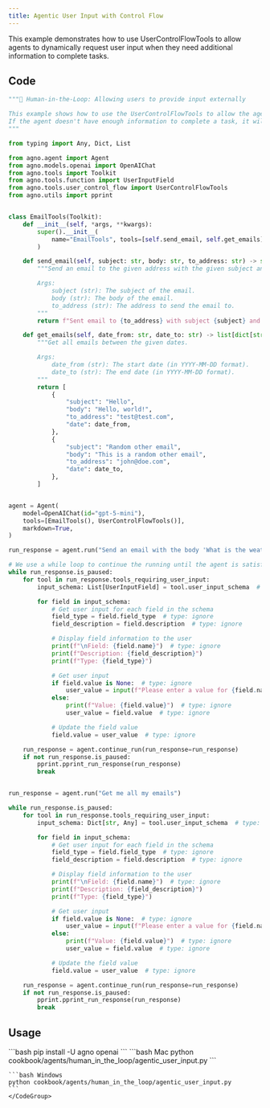 ```yaml
---
title: Agentic User Input with Control Flow
---
```


This example demonstrates how to use UserControlFlowTools to allow agents to dynamically request user input when they need additional information to complete tasks.

## Code

```python cookbook/agents/human_in_the_loop/agentic_user_input.py
"""🤝 Human-in-the-Loop: Allowing users to provide input externally

This example shows how to use the UserControlFlowTools to allow the agent to get user input dynamically.
If the agent doesn't have enough information to complete a task, it will use the toolkit to get the information it needs from the user.
"""

from typing import Any, Dict, List

from agno.agent import Agent
from agno.models.openai import OpenAIChat
from agno.tools import Toolkit
from agno.tools.function import UserInputField
from agno.tools.user_control_flow import UserControlFlowTools
from agno.utils import pprint


class EmailTools(Toolkit):
    def __init__(self, *args, **kwargs):
        super().__init__(
            name="EmailTools", tools=[self.send_email, self.get_emails], *args, **kwargs
        )

    def send_email(self, subject: str, body: str, to_address: str) -> str:
        """Send an email to the given address with the given subject and body.

        Args:
            subject (str): The subject of the email.
            body (str): The body of the email.
            to_address (str): The address to send the email to.
        """
        return f"Sent email to {to_address} with subject {subject} and body {body}"

    def get_emails(self, date_from: str, date_to: str) -> list[dict[str, str]]:
        """Get all emails between the given dates.

        Args:
            date_from (str): The start date (in YYYY-MM-DD format).
            date_to (str): The end date (in YYYY-MM-DD format).
        """
        return [
            {
                "subject": "Hello",
                "body": "Hello, world!",
                "to_address": "test@test.com",
                "date": date_from,
            },
            {
                "subject": "Random other email",
                "body": "This is a random other email",
                "to_address": "john@doe.com",
                "date": date_to,
            },
        ]


agent = Agent(
    model=OpenAIChat(id="gpt-5-mini"),
    tools=[EmailTools(), UserControlFlowTools()],
    markdown=True,
)

run_response = agent.run("Send an email with the body 'What is the weather in Tokyo?'")

# We use a while loop to continue the running until the agent is satisfied with the user input
while run_response.is_paused:
    for tool in run_response.tools_requiring_user_input:
        input_schema: List[UserInputField] = tool.user_input_schema  # type: ignore

        for field in input_schema:
            # Get user input for each field in the schema
            field_type = field.field_type  # type: ignore
            field_description = field.description  # type: ignore

            # Display field information to the user
            print(f"\nField: {field.name}")  # type: ignore
            print(f"Description: {field_description}")
            print(f"Type: {field_type}")

            # Get user input
            if field.value is None:  # type: ignore
                user_value = input(f"Please enter a value for {field.name}: ")  # type: ignore
            else:
                print(f"Value: {field.value}")  # type: ignore
                user_value = field.value  # type: ignore

            # Update the field value
            field.value = user_value  # type: ignore

    run_response = agent.continue_run(run_response=run_response)
    if not run_response.is_paused:
        pprint.pprint_run_response(run_response)
        break


run_response = agent.run("Get me all my emails")

while run_response.is_paused:
    for tool in run_response.tools_requiring_user_input:
        input_schema: Dict[str, Any] = tool.user_input_schema  # type: ignore

        for field in input_schema:
            # Get user input for each field in the schema
            field_type = field.field_type  # type: ignore
            field_description = field.description  # type: ignore

            # Display field information to the user
            print(f"\nField: {field.name}")  # type: ignore
            print(f"Description: {field_description}")
            print(f"Type: {field_type}")

            # Get user input
            if field.value is None:  # type: ignore
                user_value = input(f"Please enter a value for {field.name}: ")  # type: ignore
            else:
                print(f"Value: {field.value}")  # type: ignore
                user_value = field.value  # type: ignore

            # Update the field value
            field.value = user_value  # type: ignore

    run_response = agent.continue_run(run_response=run_response)
    if not run_response.is_paused:
        pprint.pprint_run_response(run_response)
        break
```

## Usage

<Steps>
  <Snippet file="create-venv-step.mdx" />

  <Step title="Install libraries">
    ```bash
    pip install -U agno openai
    ```
  </Step>

  <Step title="Run Agent">
    <CodeGroup>
    ```bash Mac
    python cookbook/agents/human_in_the_loop/agentic_user_input.py
    ```
    
    ```bash Windows
    python cookbook/agents/human_in_the_loop/agentic_user_input.py
    ```
    </CodeGroup>
  </Step>
</Steps>